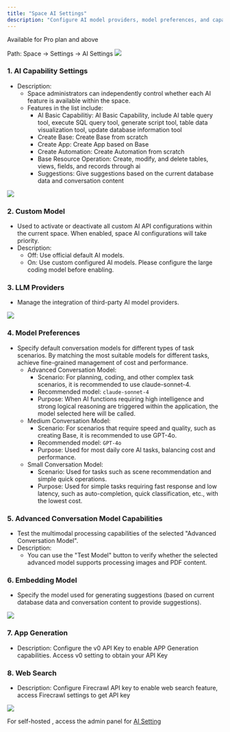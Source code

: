 ```yaml
---
title: "Space AI Settings"
description: "Configure AI model providers, model preferences, and capability settings within a space"
---
```

<Tip>Available for Pro plan and above</Tip>

Path: Space → Settings → AI Settings
![](/images/2025-10-10-20-57-05.png)

### 1. AI Capability Settings

- Description:
  - Space administrators can independently control whether each AI feature is available within the space.
  - Features in the list include:
    - AI Basic Capabilitiy: AI Basic Capability, include AI table query tool, execute SQL query tool, generate script tool, table data visualization tool, update database information tool
    - Create Base: Create Base from scratch
    - Create App: Create App based on Base
    - Create Automation: Create Automation from scratch
    - Base Resource Operation: Create, modify, and delete tables, views, fields, and records through ai
    - Suggestions: Give suggestions based on the current database data and conversation content

![](/images/2025-09-29-23-13-31.png)

### 2. Custom Model

- Used to activate or deactivate all custom AI API configurations within the current space. When enabled, space AI configurations will take priority.
- Description:
  - Off: Use official default AI models.
  - On: Use custom configured AI models. Please configure the large coding model before enabling.

### 3. LLM Providers

- Manage the integration of third-party AI model providers.

![](/images/2025-10-10-19-44-41.png)

### 4. Model Preferences

- Specify default conversation models for different types of task scenarios. By matching the most suitable models for different tasks, achieve fine-grained management of cost and performance.
  - Advanced Conversation Model:
    - Scenario: For planning, coding, and other complex task scenarios, it is recommended to use claude-sonnet-4.
    - Recommended model: `claude-sonnet-4`
    - Purpose: When AI functions requiring high intelligence and strong logical reasoning are triggered within the application, the model selected here will be called.
  - Medium Conversation Model:
    - Scenario: For scenarios that require speed and quality, such as creating Base, it is recommended to use GPT-4o.
    - Recommended model: `GPT-4o`
    - Purpose: Used for most daily core AI tasks, balancing cost and performance.
  - Small Conversation Model:
    - Scenario: Used for tasks such as scene recommendation and simple quick operations.
    - Purpose: Used for simple tasks requiring fast response and low latency, such as auto-completion, quick classification, etc., with the lowest cost.

### 5. Advanced Conversation Model Capabilities

- Test the multimodal processing capabilities of the selected "Advanced Conversation Model".
- Description:
  - You can use the "Test Model" button to verify whether the selected advanced model supports processing images and PDF content.

### 6. Embedding Model

- Specify the model used for generating suggestions (based on current database data and conversation content to provide suggestions).

![](/images/2025-09-29-23-13-17.png)

### 7. App Generation
- Description: Configure the v0 API Key to enable APP Generation capabilities. Access v0 setting to obtain your API Key

### 8. Web Search
- Description: Configure Firecrawl API key to enable web search feature, access Firecrawl settings to get API key

![](/images/2025-09-29-23-16-11.png)

<Tip>For self-hosted , access the admin panel for [AI Setting](/en/basic/admin-panel/ai-setting)</Tip>